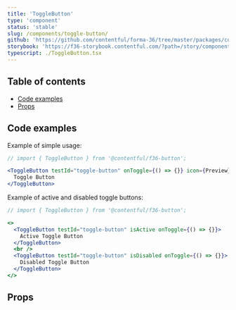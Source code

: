 ```yaml
---
title: 'ToggleButton'
type: 'component'
status: 'stable'
slug: /components/toggle-button/
github: 'https://github.com/contentful/forma-36/tree/master/packages/components/button/src/togglebutton'
storybook: 'https://f36-storybook.contentful.com/?path=/story/components-button-togglebutton--basic'
typescript: ./ToggleButton.tsx
---
```



## Table of contents

- [Code examples](#code-examples)
- [Props](#props)

## Code examples

Example of simple usage:

```jsx
// import { ToggleButton } from '@contentful/f36-button';

<ToggleButton testId="toggle-button" onToggle={() => {}} icon={Preview}>
  Toggle Button
</ToggleButton>
```

Example of active and disabled toggle buttons:

```jsx
// import { ToggleButton } from '@contentful/f36-button';

<>
  <ToggleButton testId="toggle-button" isActive onToggle={() => {}}>
    Active Toggle Button
  </ToggleButton>
  <br />
  <ToggleButton testId="toggle-button" isDisabled onToggle={() => {}}>
    Disabled Toggle Button
  </ToggleButton>
</>
```

## Props

<Props of="ToggleButton" />
